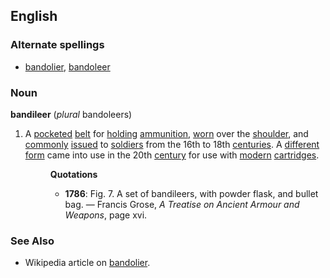 ==English==
===Alternate spellings===
* [[bandolier]], [[bandoleer]]
===Noun===
'''bandileer''' (''plural'' bandoleers)
# A [[pocket]]ed [[belt]] for [[hold]]ing [[ammunition]], [[worn]] over the [[shoulder]], and [[commonly]] [[issue]]d to [[soldier]]s from the 16th to 18th [[centuries]]. A [[different]] [[form]] came into use in the 20th [[century]] for use with [[modern]] [[cartridge]]s.
#:'''Quotations'''
#:*'''1786''': Fig. 7. A set of bandileers, with powder flask, and bullet bag. &mdash; Francis Grose, ''A Treatise on Ancient Armour and Weapons'', page xvi.
===See Also===
* Wikipedia article on [[w:bandolier|bandolier]].